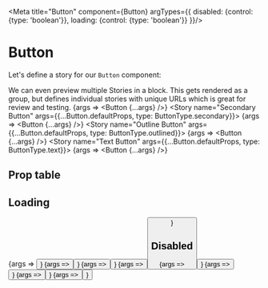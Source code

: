 
<Meta title="Button" component={Button} argTypes={{
  disabled: {control: {type: 'boolean'}},
  loading: {control: {type: 'boolean'}}
}}/>

# Button

Let's define a story for our `Button` component:

We can even preview multiple Stories in a block. This
gets rendered as a group, but defines individual stories
with unique URLs which is great for review and testing.
<Canvas>
  <Story name="Primary Button" args={Button.defaultProps}>
    {args => <Button {...args} />}
  </Story>
  <Story name="Secondary Button" args={{...Button.defaultProps, type: ButtonType.secondary}}>
    {args => <Button {...args} />}
  </Story>
  <Story name="Outline Button" args={{...Button.defaultProps, type: ButtonType.outlined}}>
    {args => <Button {...args} />}
  </Story>
  <Story name="Text Button" args={{...Button.defaultProps, type: ButtonType.text}}>
    {args => <Button {...args} />}
  </Story>
</Canvas>


## Prop table
<ArgsTable of={Button} />


## Loading
<Canvas>
  <Story name="Primary loading" args={Button.defaultProps}>
    {args => <Button {...args} />}
  </Story>
  <Story name="Secondary loading" args={{...Button.defaultProps, type: ButtonType.secondary, loading: true}}>
    {args => <Button {...args} />}
  </Story>
  <Story name="Outline loading" args={{...Button.defaultProps, type: ButtonType.outlined, loading: true}}>
    {args => <Button {...args} />}
  </Story>
  <Story name="Text loading" args={{...Button.defaultProps, type: ButtonType.text, loading: true}}>
    {args => <Button {...args} />}
  </Story>
</Canvas>

## Disabled
<Canvas>
  <Story name="Primary disabled" args={Button.defaultProps, disabled: trueg}>
    {args => <Button {...args} />}
  </Story>
  <Story name="Secondary disabled" args={{...Button.defaultProps, type: ButtonType.secondary, disabled: true}}>
    {args => <Button {...args} />}
  </Story>
  <Story name="Outline disabled" args={{...Button.defaultProps, type: ButtonType.outlined, disabled: true}}>
    {args => <Button {...args} />}
  </Story>
  <Story name="Text disabled" args={{...Button.defaultProps, type: ButtonType.text, disabled: true}}>
    {args => <Button {...args} />}
  </Story>
</Canvas>
